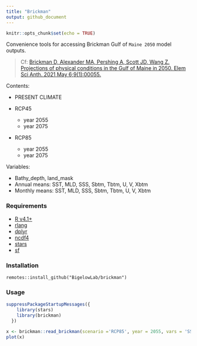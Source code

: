 ```yaml
---
title: "Brickman"
output: github_document
---
```


```r
knitr::opts_chunk$set(echo = TRUE)
```

Convenience tools for accessing Brickman Gulf of `Maine 2050` model outputs.

> Cf: [Brickman D, Alexander MA, Pershing A, Scott JD, Wang Z. Projections of physical conditions in the Gulf of Maine in 2050. Elem Sci Anth. 2021 May 6;9(1):00055.](https://online.ucpress.edu/elementa/article/9/1/00055/116900/Projections-of-physical-conditions-in-the-Gulf-of)

Contents:

 + PRESENT CLIMATE
 
 + RCP45
   - year 2055
   - year 2075
   
 + RCP85
   - year 2055
   - year 2075
   
Variables:

 + Bathy_depth, land_mask
 + Annual means: SST, MLD, SSS, Sbtm, Tbtm, U, V, Xbtm
 + Monthly means: SST, MLD, SSS, Sbtm, Tbtm, U, V, Xbtm


### Requirements

 + [R v4.1+](https://R-project.org)
 + [rlang](https://CRAN.R-project.org/package=rlang)
 + [dplyr](https://CRAN.R-project.org/package=dplyr)
 + [ncdf4](https://CRAN.R-project.org/package=ncdf4)
 + [stars](https://CRAN.R-project.org/package=stars)
 + [sf](https://CRAN.R-project.org/package=sf)

### Installation

```
remotes::install_github("BigelowLab/brickman")
```

### Usage

```r
suppressPackageStartupMessages({
    library(stars)
    library(brickman)
  })

x <- brickman::read_brickman(scenario ='RCP85', year = 2055, vars = 'SST', interval = "mon")
plot(x)
```
